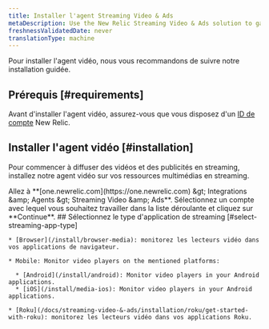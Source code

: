 ```yaml
---
title: Installer l'agent Streaming Video & Ads
metaDescription: Use the New Relic Streaming Video & Ads solution to gain deep visibility and actionable insights into real user experiences.
freshnessValidatedDate: never
translationType: machine
---
```


Pour installer l&apos;agent vidéo, nous vous recommandons de suivre notre installation guidée.

## Prérequis [#requirements]

Avant d&apos;installer l&apos;agent vidéo, assurez-vous que vous disposez d&apos;un [ID de compte](/docs/accounts/accounts-billing/account-setup/account-id) New Relic.

## Installer l&apos;agent vidéo [#installation]

Pour commencer à diffuser des vidéos et des publicités en streaming, installez notre agent vidéo sur vos ressources multimédias en streaming.

<Steps>
  <Step>
    Allez à <DNT>**[one.newrelic.com](https://one.newrelic.com) &amp;gt; Integrations &amp;amp; Agents &amp;gt; Streaming Video &amp;amp; Ads**</DNT>.
  </Step>

  <Step>
    Sélectionnez un compte avec lequel vous souhaitez travailler dans la liste déroulante et cliquez sur **Continue**.
  </Step>

  <Step>
    ## Sélectionnez le type d&apos;application de streaming [#select-streaming-app-type]

    * [Browser](/install/browser-media): monitorez les lecteurs vidéo dans vos applications de navigateur.

    * Mobile: Monitor video players on the mentioned platforms:

      * [Android](/install/android): Monitor video players in your Android applications.
      * [iOS](/install/media-ios): Monitor video players in your Android applications.

    * [Roku](/docs/streaming-video-&-ads/installation/roku/get-started-with-roku): monitorez les lecteurs vidéo dans vos applications Roku.
  </Step>
</Steps>